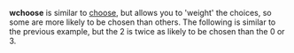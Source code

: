 '''wchoose''' is similar to [[choose]], but allows you to 'weight' the choices, so some are more likely to be chosen than others. The following is similar to the previous example, but the 2 is twice as likely to be chosen than the 0 or 3.